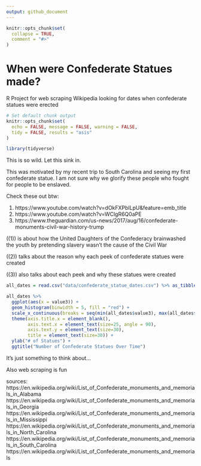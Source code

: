 ```yaml
---
output: github_document
---
```


<!-- README.md is generated from README.Rmd. Please edit that file -->

```r
knitr::opts_chunk$set(
  collapse = TRUE,
  comment = "#>"
)
```

# When were Confederate Statues made?

<!-- badges: start -->
<!-- badges: end -->

R Project for web scraping Wikipedia looking for dates when confederate statues were erected


```r
# Set default chunk output
knitr::opts_chunk$set(
  echo = FALSE, message = FALSE, warning = FALSE,
  tidy = FALSE, results = "asis"
)

library(tidyverse)
```

This is so wild. Let this sink in.

This was motivated by my recent trip to South Carolina and seeing my first confederate statue. I am not sure why we glorify these people who fought for people to be enslaved.

Check these out btw:

1. https://www.youtube.com/watch?v=dOkFXPblLpU&feature=emb_title
2. https://www.youtube.com/watch?v=WClgR6Q0aPE
3. https://www.theguardian.com/us-news/2017/aug/16/confederate-monuments-civil-war-history-trump

((1)) is about how the United Daughters of the Confederacy brainwashed the youth by pretending slavery wasn't the cause of the Civil War

((2)) talks about the reason why each peek of confederate statues were created

((3)) also talks about each peek and why these statues were created

```r
all_dates = read.csv("data/confederate_statue_dates.csv") %>% as_tibble()
```

```r
all_dates %>%
  ggplot(aes(x = value3)) +
  geom_histogram(binwidth = 5, fill = "red") +
  scale_x_continuous(breaks = seq(min(all_dates$value3), max(all_dates$value3), by = 5)) +
  theme(axis.title.x = element_blank(),
        axis.text.x = element_text(size=25, angle = 90),
        axis.text.y = element_text(size=30),
        title = element_text(size=30)) +
  ylab("# of Statues") +
  ggtitle("Number of Confederate Statues Over Time")
```

It's just something to think about...

Also web scraping is fun

sources:
https://en.wikipedia.org/wiki/List_of_Confederate_monuments_and_memorials_in_Alabama
https://en.wikipedia.org/wiki/List_of_Confederate_monuments_and_memorials_in_Georgia
https://en.wikipedia.org/wiki/List_of_Confederate_monuments_and_memorials_in_Mississippi
https://en.wikipedia.org/wiki/List_of_Confederate_monuments_and_memorials_in_North_Carolina
https://en.wikipedia.org/wiki/List_of_Confederate_monuments_and_memorials_in_South_Carolina
https://en.wikipedia.org/wiki/List_of_Confederate_monuments_and_memorials

